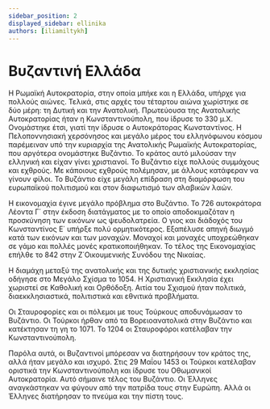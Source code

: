 ```yaml
---
sidebar_position: 2
displayed_sidebar: ellinika
authors: [iliamiltykh]
---
```


# Βυζαντινή Ελλάδα

Η Ρωμαϊκή Αυτοκρατορία, στην οποία μπήκε και η Ελλάδα, υπήρχε για πολλούς αιώνες. Τελικά, στις αρχές του τέταρτου αιώνα χωρίστηκε σε δύο μέρη: τη Δυτική και την Ανατολική. Πρωτεύουσα της Ανατολικής Αυτοκρατορίας ήταν η Κωνσταντινούπολη, που ίδρυσε το 330 μ.Χ. Ονομάστηκε έτσι, γιατί την ίδρυσε ο Αυτοκράτορας Κωνσταντίνος. Η Πελοποννησιακή χερσόνησος και μεγάλο μέρος του ελληνόφωνου κόσμου παρέμειναν υπό την κυριαρχία της Ανατολικής Ρωμαϊκής Αυτοκρατορίας, που αργότερα ονομάστηκε Βυζάντιο. Το κράτος αυτό μιλούσαν την ελληνική και είχαν γίνει χριστιανοί. Το Βυζάντιο είχε πολλούς συμμάχους και εχθρούς. Με κάποιους εχθρούς πολέμησαν, με άλλους κατάφεραν να γίνουν φίλοι. Το Βυζάντιο είχε μεγάλη επίδραση στη διαμόρφωση του ευρωπαϊκού πολιτισμού και στον διαφωτισμό των σλαβικών λαών.

Η εικονομαχία έγινε μεγάλο πρόβλημα στο Βυζάντιο. Το 726 αυτοκράτορα Λέοντα Γ΄ στην έκδοση διατάγματος με το οποίο αποδοκιμαζόταν η προσκύνηση των εικόνων ως ψευδολατρεία. Ο γιος και διάδοχός του Κωνσταντίνος Ε΄ υπήρξε πολύ ορμητικότερος. Εξαπέλυσε απηνή διωγμό κατά των εικόνων και των μοναχών. Μοναχοί και μοναχές υποχρεώθηκαν σε γάμο και πολλές μονές κρατικοποιήθηκαν. Το τέλος της Εικονομαχίας επήλθε το 842 στην Ζ΄Οικουμενικής Συνόδου της Νικαίας.

Η διαμάχη μεταξύ της ανατολικής και της δυτικής χριστιανικής εκκλησίας οδήγησε στο Μεγάλο Σχίσμα το 1054. Η Χριστιανική Εκκλησία έχει χωριστεί σε Καθολική και Ορθόδοξη. Αιτία του Σχισμού ήταν πολιτικά, διαεκκλησιαστικά, πολιτιστικά και εθνιτικά προβλήματα.

Οι Σταυροφορίες και οι πόλεμοι με τους Τούρκους αποδυνάμωσαν το Βυζάντιο. Oι Τούρκοι ήρθαν από τα Βορειοανατολικά στην Βυζάντιο και κατέκτησαν τη γη το 1071. Το 1204 οι Σταυροφόροι κατέλαβαν την Κωνσταντινούπολη.

Παρόλα αυτά, οι Βυζαντινοί μπόρεσαν να διατηρήσουν τον κράτος της, αλλά ήταν μεγάλο και ισχυρό. Στις 29 Μαΐου 1453 οι Τούρκοι κατέλαβαν οριστικά την Κωνσταντινούπολη και ίδρυσε του Οθωμανικοί Αυτοκρατορία. Αυτό σήμαινε τέλος του Βυζάντιο. Οι Έλληνες αναγκάστηκαν να φύγουν από την πατρίδα τους στην Ευρώπη. Αλλά oι Έλληνες διατήρησαν το πνεύμα και την πίστη τους.



<Home />